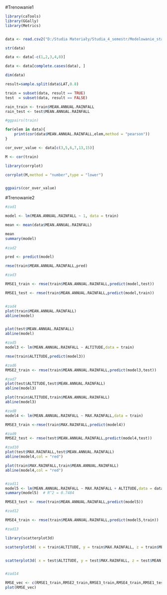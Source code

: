 
#Trenowanie1

```{r}

library(caTools)
library(GGally)
library(Metrics)


data <- read.csv2("D:/Studia Materiały/Studia_4_semestr/Modelowanie_statystyczne/Cw8/weather.csv",header = TRUE, sep=";", stringsAsFactors = FALSE,na.strings=c("","NA"))

str(data)

data <- data[-c(1,2,3,4,8)]

data <- data[complete.cases(data), ]

dim(data)


```

```{r}

result=sample.split(data$LAT,0.8)

train = subset(data, result == TRUE)
test  = subset(data, result == FALSE)

rain_train <- train$MEAN.ANNUAL.RAINFALL
rain_test <- test$MEAN.ANNUAL.RAINFALL

#ggpairs(train)

for(elem in data){
    print(cor(data$MEAN.ANNUAL.RAINFALL,elem,method = "pearson"))
}

cor_over_value <- data[c(3,5,6,7,13,15)]

M <- cor(train)

library(corrplot)

corrplot(M,method = "number",type = "lower")


ggpairs(cor_over_value)


```

#Trenowanie2

```{r}

#zad1

model <- lm(MEAN.ANNUAL.RAINFALL ~ 1, data = train)

mean <- mean(data$MEAN.ANNUAL.RAINFALL)

mean
summary(model)
 
#zad2

pred <- predict(model)

rmse(train$MEAN.ANNUAL.RAINFALL,pred)

#zad3

RMSE1_train <- rmse(train$MEAN.ANNUAL.RAINFALL,predict(model,test))

RMSE1_test <- rmse(train$MEAN.ANNUAL.RAINFALL,predict(model,train))


#zad4
plot(train$MEAN.ANNUAL.RAINFALL)
abline(model)


plot(test$MEAN.ANNUAL.RAINFALL)
abline(model)


```



```{r}

#zad5
model3 <- lm(MEAN.ANNUAL.RAINFALL ~ ALTITUDE,data = train)

rmse(train$ALTITUDE,predict(model3))

#zad6
RMSE2_train <- rmse(train$MEAN.ANNUAL.RAINFALL,predict(model3,test))

#zad7
plot(test$ALTITUDE,test$MEAN.ANNUAL.RAINFALL)
abline(model3)

plot(train$ALTITUDE,train$MEAN.ANNUAL.RAINFALL)
abline(model3)


```

```{r}

#zad8
model4 <- lm(MEAN.ANNUAL.RAINFALL ~ MAX.RAINFALL,data = train)

RMSE3_train <-rmse(train$MAX.RAINFALL,predict(model4))

#zad9
RMSE2_test <- rmse(test$MEAN.ANNUAL.RAINFALL,predict(model4,test))

#zad10
plot(test$MAX.RAINFALL,test$MEAN.ANNUAL.RAINFALL)
abline(model4,col = "red")

plot(train$MAX.RAINFALL,train$MEAN.ANNUAL.RAINFALL)
abline(model4,col = "red")



```


```{r}

#zad11
model5 <- lm(MEAN.ANNUAL.RAINFALL ~ MAX.RAINFALL + ALTITUDE,data = data)
summary(model5)  # R^2 = 0.7484

RMSE3_test <- rmse(train$MEAN.ANNUAL.RAINFALL,predict(model5))

#zad12

RMSE4_train <- rmse(train$MEAN.ANNUAL.RAINFALL,predict(model5,train))

#zad13

library(scatterplot3d)

scatterplot3d( x = train$ALTITUDE, y = train$MAX.RAINFALL, z = train$MEAN.ANNUAL.RAINFALL )


scatterplot3d( x = test$ALTITUDE, y = test$MAX.RAINFALL, z = test$MEAN.ANNUAL.RAINFALL )


#zad14

RMSE_vec <- c(RMSE1_train,RMSE2_train,RMSE3_train,RMSE4_train,RMSE1_test,RMSE2_test,RMSE3_test)
plot(RMSE_vec)


```







